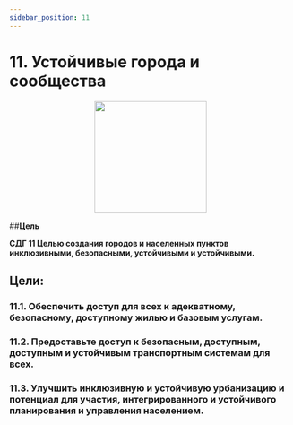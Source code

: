 ```yaml
---
sidebar_position: 11
---
```

# 11. Устойчивые города и сообщества
<p align="center"><img src="https://www.un.org/sustainabledevelopment/wp-content/uploads/2019/08/E-Goal-11-1024x1024.png" width="200" height="200"/></p>

##**Цель**

**СДГ 11 Целью создания городов и населенных пунктов инклюзивными, безопасными, устойчивыми и устойчивыми.**

 ## Цели: 
    
 ### 11.1. Обеспечить доступ для всех к адекватному, безопасному, доступному жилью и базовым услугам. 

 ### 11.2. Предоставьте доступ к безопасным, доступным, доступным и устойчивым транспортным системам для всех. 

 ### 11.3. Улучшить инклюзивную и устойчивую урбанизацию и потенциал для участия, интегрированного и устойчивого планирования и управления населением.